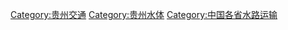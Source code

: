 [[Category:贵州交通|Category:贵州交通]]
[[Category:贵州水体|Category:贵州水体]]
[[Category:中国各省水路运输|Category:中国各省水路运输]]